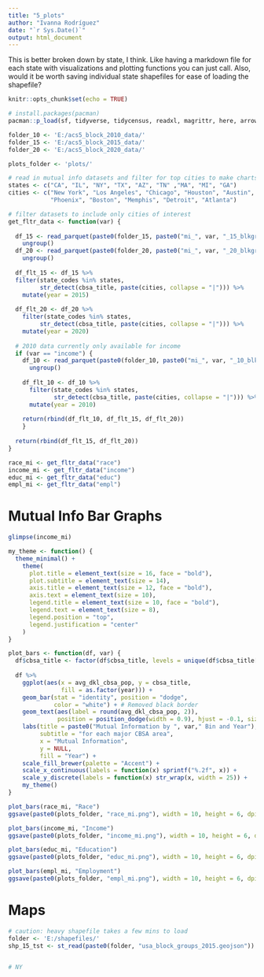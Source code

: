 ```yaml
---
title: "5_plots"
author: "Ivanna Rodríguez"
date: "`r Sys.Date()`"
output: html_document
---
```


This is better broken down by state, I think. Like having a markdown file for each state with visualizations and plotting functions you can just call. Also, would it be worth saving individual state shapefiles for ease of loading the shapefile?

```r
knitr::opts_chunk$set(echo = TRUE)
```

```r
# install.packages(pacman)
pacman::p_load(sf, tidyverse, tidycensus, readxl, magrittr, here, arrow)
```

```r
folder_10 <- 'E:/acs5_block_2010_data/'
folder_15 <- 'E:/acs5_block_2015_data/'
folder_20 <- 'E:/acs5_block_2020_data/'

plots_folder <- 'plots/'
```


```r
# read in mutual info datasets and filter for top cities to make charts
states <- c("CA", "IL", "NY", "TX", "AZ", "TN" ,"MA", "MI", "GA")
cities <- c("New York", "Los Angeles", "Chicago", "Houston", "Austin", 
            "Phoenix", "Boston", "Memphis", "Detroit", "Atlanta")

# filter datasets to include only cities of interest
get_fltr_data <- function(var) {
  
  df_15 <- read_parquet(paste0(folder_15, paste0("mi_", var, "_15_blkgrp_all_states.parquet"))) %>%
    ungroup()
  df_20 <- read_parquet(paste0(folder_20, paste0("mi_", var, "_20_blkgrp_all_states.parquet"))) %>%
    ungroup()
  
  df_flt_15 <- df_15 %>%
  filter(state_codes %in% states,
         str_detect(cbsa_title, paste(cities, collapse = "|"))) %>%
    mutate(year = 2015)
  
  df_flt_20 <- df_20 %>%
    filter(state_codes %in% states,
         str_detect(cbsa_title, paste(cities, collapse = "|"))) %>%
    mutate(year = 2020)
  
  # 2010 data currently only available for income
  if (var == "income") {
    df_10 <- read_parquet(paste0(folder_10, paste0("mi_", var, "_10_blkgrp_all_states.parquet"))) %>%
      ungroup()
    
    df_flt_10 <- df_10 %>%
      filter(state_codes %in% states,
             str_detect(cbsa_title, paste(cities, collapse = "|"))) %>%
      mutate(year = 2010)
    
    return(rbind(df_flt_10, df_flt_15, df_flt_20))
    }
  
  return(rbind(df_flt_15, df_flt_20))
}
```

```r
race_mi <- get_fltr_data("race")
income_mi <- get_fltr_data("income")
educ_mi <- get_fltr_data("educ")
empl_mi <- get_fltr_data("empl")
```


# Mutual Info Bar Graphs

```r
glimpse(income_mi)
```

```r
my_theme <- function() {
  theme_minimal() +
    theme(
      plot.title = element_text(size = 16, face = "bold"),
      plot.subtitle = element_text(size = 14),
      axis.title = element_text(size = 12, face = "bold"),
      axis.text = element_text(size = 10),
      legend.title = element_text(size = 10, face = "bold"),
      legend.text = element_text(size = 8),
      legend.position = "top",
      legend.justification = "center"
    )
}
```


```r
plot_bars <- function(df, var) {
  df$cbsa_title <- factor(df$cbsa_title, levels = unique(df$cbsa_title[order(df$cbsa_title)]))
  
  df %>%
    ggplot(aes(x = avg_dkl_cbsa_pop, y = cbsa_title, 
               fill = as.factor(year))) +
    geom_bar(stat = "identity", position = "dodge", 
             color = "white") + # Removed black border
    geom_text(aes(label = round(avg_dkl_cbsa_pop, 2)), 
              position = position_dodge(width = 0.9), hjust = -0.1, size = 3) +
    labs(title = paste0("Mutual Information by ", var," Bin and Year"),
         subtitle = "for each major CBSA area",
         x = "Mutual Information",
         y = NULL,
         fill = "Year") +
    scale_fill_brewer(palette = "Accent") + 
    scale_x_continuous(labels = function(x) sprintf("%.2f", x)) + 
    scale_y_discrete(labels = function(x) str_wrap(x, width = 25)) +
    my_theme()
}
```


```r
plot_bars(race_mi, "Race")
ggsave(paste0(plots_folder, "race_mi.png"), width = 10, height = 6, dpi = 300)

plot_bars(income_mi, "Income")
ggsave(paste0(plots_folder, "income_mi.png"), width = 10, height = 6, dpi = 300)

plot_bars(educ_mi, "Education")
ggsave(paste0(plots_folder, "educ_mi.png"), width = 10, height = 6, dpi = 300)

plot_bars(empl_mi, "Employment")
ggsave(paste0(plots_folder, "empl_mi.png"), width = 10, height = 6, dpi = 300)
```



# Maps


```r
# caution: heavy shapefile takes a few mins to load
folder <- 'E:/shapefiles/'
shp_15_tst <- st_read(paste0(folder, "usa_block_groups_2015.geojson"))
```

```r
```

```r
# NY
```

